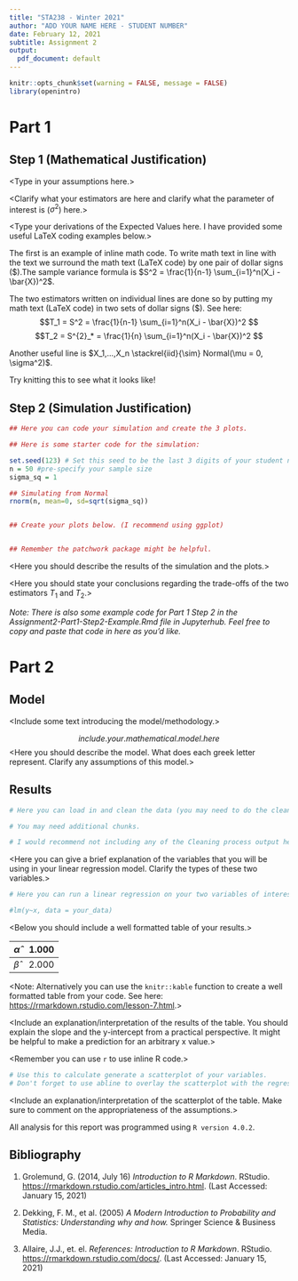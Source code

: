 ```yaml
---
title: "STA238 - Winter 2021"
author: "ADD YOUR NAME HERE - STUDENT NUMBER"
date: February 12, 2021
subtitle: Assignment 2
output:
  pdf_document: default
---
```


```r
knitr::opts_chunk$set(warning = FALSE, message = FALSE)
library(openintro)
```


# Part 1


## Step 1 (Mathematical Justification)

<Type in your assumptions here.>

<Clarify what your estimators are here and clarify what the parameter of interest is ($\sigma^2$) here.>

<Type your derivations of the Expected Values here. I have provided some useful LaTeX coding examples below.> 

The first is an example of inline math code. To write math text in line with the text we surround the math text (LaTeX code) by one pair of dollar signs (\$).The sample variance formula is $S^2 = \frac{1}{n-1} \sum_{i=1}^n(X_i - \bar{X})^2$. 

The two estimators written on individual lines are done so by putting my math text (LaTeX code) in two sets of dollar signs (\$). See here: $$T_1 = S^2 = \frac{1}{n-1} \sum_{i=1}^n(X_i - \bar{X})^2 $$ $$T_2 = S^{2}_* = \frac{1}{n} \sum_{i=1}^n(X_i - \bar{X})^2 $$ 

Another useful line is $X_1,...,X_n \stackrel{iid}{\sim} Normal(\mu = 0, \sigma^2)$.

Try knitting this to see what it looks like!

## Step 2 (Simulation Justification)


<Here you can briefly explain your simulation>

```r

## Here you can code your simulation and create the 3 plots.

## Here is some starter code for the simulation:

set.seed(123) # Set this seed to be the last 3 digits of your student number.
n = 50 #pre-specify your sample size
sigma_sq = 1

## Simulating from Normal
rnorm(n, mean=0, sd=sqrt(sigma_sq))


## Create your plots below. (I recommend using ggplot) 


## Remember the patchwork package might be helpful.


```

<Here you should describe the results of the simulation and the plots.>

<Here you should state your conclusions regarding the trade-offs of the two estimators $T_1$ and $T_2$.>

*Note: There is also some example code for Part 1 Step 2 in the Assignment2-Part1-Step2-Example.Rmd file in Jupyterhub. Feel free to copy and paste that code in here as you'd like.* 


\newpage

# Part 2

## Model

<Include some text introducing the model/methodology.>

$$ include.your.mathematical.model.here $$
<Here you should describe the model. What does each greek letter represent. Clarify any assumptions of this model.>

## Results 

```r

# Here you can load in and clean the data (you may need to do the cleaning in a separate R script). 

# You may need additional chunks.

# I would recommend not including any of the Cleaning process output here. 

```

<Here you can give a brief explanation of the variables that you will be using in your linear regression model. Clarify the types of these two variables.>

```r

# Here you can run a linear regression on your two variables of interest.

#lm(y~x, data = your_data)


```

<Below you should include a well formatted table of your results.>

| $\hat{\alpha}$ |   1.000 |
|--------------- | --------|
| $\hat{\beta}$  |   2.000 |


<Note: Alternatively you can use the `knitr::kable` function to create a well formatted table from your code. See here: [https://rmarkdown.rstudio.com/lesson-7.html](https://rmarkdown.rstudio.com/lesson-7.html).>


<Include an explanation/interpretation of the results of the table. You should explain the slope and the y-intercept from a practical perspective. It might be helpful to make a prediction for an arbitrary x value.> 

<Remember you can use `r ` to use inline R code.>

```r

# Use this to calculate generate a scatterplot of your variables.
# Don't forget to use abline to overlay the scatterplot with the regression line.

```


<Include an explanation/interpretation of the scatterplot of the table. Make sure to comment on the appropriateness of the assumptions.>


All analysis for this report was programmed using `R version 4.0.2`. 


## Bibliography

1. Grolemund, G. (2014, July 16) *Introduction to R Markdown*. RStudio. [https://rmarkdown.rstudio.com/articles_intro.html](https://rmarkdown.rstudio.com/articles_intro.html). (Last Accessed: January 15, 2021) 

2. Dekking, F. M., et al. (2005) *A Modern Introduction to Probability and Statistics: Understanding why and how.* Springer Science & Business Media.

3.  Allaire, J.J., et. el. *References: Introduction to R Markdown*. RStudio. [https://rmarkdown.rstudio.com/docs/](https://rmarkdown.rstudio.com/docs/). (Last Accessed: January 15, 2021) 
